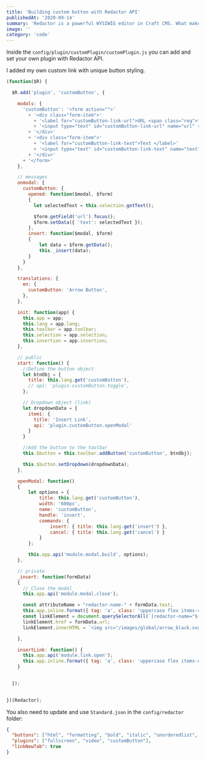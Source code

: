 ```yaml
---
title: 'Building custom button with Redactor API'
publishedAt: '2020-09-14'
summary: 'Redactor is a powerful WYSIWIG editor in Craft CMS. What makes it more powerful is that you can customize it ⚙️'
image: ''
category: 'code'
---
```


Inside the `config/plugin/customPlugin/customPlugin.js` you can add and set your own plugin with Redactor API.

I added my own custom link with unique button styling.

```JavaScript:customPlugin.js
(function($R) {

  $R.add('plugin', 'customButton', {

    modals: {
      'customButton': '<form action="">'
        + '<div class="form-item">'
          + '<label for="customButton-link-url">URL <span class="req">*</span></label>'
          + '<input type="text" id="customButton-link-url" name="url" required></input>'
        + '</div>'
        + '<div class="form-item">'
          + '<label for="customButton-link-text">Text </label>'
          + '<input type="text" id="customButton-link-text" name="text"></input>'
        + '</div>'
      + '</form>'
    },

    // messages
    onmodal: {
      customButton: {
        opened: function($modal, $form)
        { 
          let selectedText = this.selection.getText();

          $form.getField('url').focus();
          $form.setData({ 'text': selectedText });
        },
        insert: function($modal, $form)
        {
            let data = $form.getData();
            this._insert(data);
        }
      }
    },

    translations: {
      en: {
        customButton: 'Arrow Button',
      },
    },

    init: function(app) {
      this.app = app;
      this.lang = app.lang;
      this.toolbar = app.toolbar;
      this.selection = app.selection;
      this.insertion = app.insertion;
    },

    // public
    start: function() {
      //Define the button object
      let btnObj = {
        title: this.lang.get('customButton'),
        // api: 'plugin.customButton.toggle',
      };

      // Dropdown object (link)
      let dropdownData = {
        item1: {
          title: 'Insert Link',
          api: 'plugin.customButton.openModal'
        }
      }

      //Add the button to the toolbar
      this.$button = this.toolbar.addButton('customButton', btnObj);

      this.$button.setDropdown(dropdownData);
    },

    openModal: function()
    {
        let options = {
            title: this.lang.get('customButton'),
            width: '600px',
            name: 'customButton',
            handle: 'insert',
            commands: {
                insert: { title: this.lang.get('insert') },
                cancel: { title: this.lang.get('cancel') }
            }
        };

        this.app.api('module.modal.build', options);
    },

    // private
    _insert: function(formData)
    {
      // Close the modal
      this.app.api('module.modal.close');

      const attributeName = "redactor-name-" + formData.text;
      this.app.inline.format({ tag: 'a', class: 'uppercase flex items-center custom-bg-color-lighter-green rounded-full p-2 pr-6 my-6 font-semibold text-sm', attr: { 'redactor-name': attributeName } });
      const linkElement = document.querySelectorAll(`[redactor-name="${attributeName}"]`)[0];
      linkElement.href = formData.url;
      linkElement.innerHTML = `<img src="/images/global/arrow_black.svg" class="mr-4"> ${ formData.text }`;

    },

    insertLink: function() {
      this.app.api('module.link.open');
      this.app.inline.format({ tag: 'a', class: 'uppercase flex items-center custom-bg-color-lighter-green rounded-full p-2 pr-6 my-6 font-semibold text-sm' })
    }

    
  });

  
})(Redactor);
```

You also need to update and use `Standard.json` in the `config/redactor` folder:

```JSON
{
  "buttons": ["html", "formatting", "bold", "italic", "unorderedlist", "orderedlist", "link", "image", "video"],
  "plugins": ["fullscreen", "video", "customButton"],
  "linkNewTab": true
}
```
